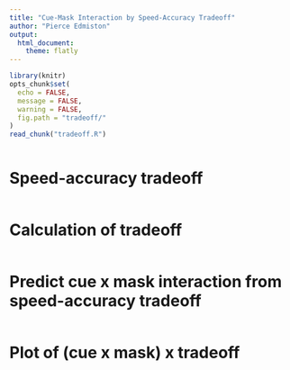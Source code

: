 ```yaml
---
title: "Cue-Mask Interaction by Speed-Accuracy Tradeoff"
author: "Pierce Edmiston"
output:
  html_document:
    theme: flatly
---
```


```r
library(knitr)
opts_chunk$set(
  echo = FALSE,
  message = FALSE,
  warning = FALSE,
  fig.path = "tradeoff/"
)
read_chunk("tradeoff.R")
```

```r
```

# Speed-accuracy tradeoff

```r
```

# Calculation of tradeoff

```r
```

# Predict cue x mask interaction from speed-accuracy tradeoff

```r
```

# Plot of (cue x mask) x tradeoff

```r
```